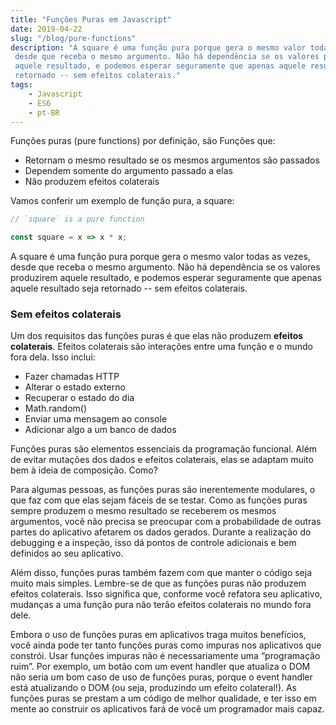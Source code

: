 ```yaml
---
title: "Funções Puras em Javascript"
date: 2019-04-22
slug: "/blog/pure-functions"
description: "A square é uma função pura porque gera o mesmo valor todas as vezes,
 desde que receba o mesmo argumento. Não há dependência se os valores produzirem
 aquele resultado, e podemos esperar seguramente que apenas aquele resultado seja
 retornado -- sem efeitos colaterais."
tags:
    - Javascript
    - ES6
    - pt-BR
---
```


Funções puras (pure functions) por definição, são Funções que:

- Retornam o mesmo resultado se os mesmos argumentos são passados
- Dependem somente do argumento passado a elas
- Não produzem efeitos colaterais

Vamos conferir um exemplo de função pura, a square:

```javascript
// `square` is a pure function

const square = x => x * x;

```

A square é uma função pura porque gera o mesmo valor todas as vezes, desde que receba o mesmo argumento. Não há dependência se os valores produzirem aquele resultado, e podemos esperar seguramente que apenas aquele resultado seja retornado -- sem efeitos colaterais.

### Sem efeitos colaterais

Um dos requisitos das funções puras é que elas não produzem **efeitos colaterais**. Efeitos colaterais são interações entre uma função e o mundo fora dela. Isso inclui:

- Fazer chamadas HTTP
- Alterar o estado externo
- Recuperar o estado do dia
- Math.random()
- Enviar uma mensagem ao console
- Adicionar algo a um banco de dados

Funções puras são elementos essenciais da programação funcional. Além de evitar mutações dos dados e efeitos colaterais, elas se adaptam muito bem à ideia de composição. Como?

Para algumas pessoas, as funções puras são inerentemente modulares, o que faz com que elas sejam fáceis de se testar. Como as funções puras sempre produzem o mesmo resultado se receberem os mesmos argumentos, você não precisa se preocupar com a probabilidade de outras partes do aplicativo afetarem os dados gerados. Durante a realização do debugging e a inspeção, isso dá pontos de controle adicionais e bem definidos ao seu aplicativo.

Além disso, funções puras também fazem com que manter o código seja muito mais simples. Lembre-se de que as funções puras não produzem efeitos colaterais. Isso significa que, conforme você refatora seu aplicativo, mudanças a uma função pura não terão efeitos colaterais no mundo fora dele.

Embora o uso de funções puras em aplicativos traga muitos benefícios, você ainda pode ter tanto funções puras como impuras nos aplicativos que constrói. Usar funções impuras não é necessariamente uma “programação ruim”. Por exemplo, um botão com um event handler que atualiza o DOM não seria um bom caso de uso de funções puras, porque o event handler está atualizando o DOM (ou seja, produzindo um efeito colateral!). As funções puras se prestam a um código de melhor qualidade, e ter isso em mente ao construir os aplicativos fará de você um programador mais capaz.
